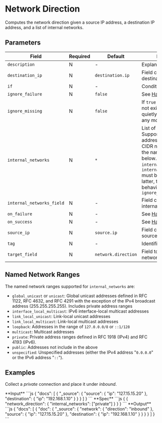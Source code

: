 
# Network Direction

<Synopsis>
Computes the network direction given a source IP address, a destination IP address, and a list of internal networks.
</Synopsis>

## Parameters

|Field|Required|Default|Description|
|---|---|---|---|
|`description`|N|-|Explanatory note|
|`destination_ip`|N|`destination.ip`|Field containing the destination address|
|`if`|N|-|Condition to run|
|`ignore_failure`|N|`false`|See [Handling Failures](../handling-failures.mdx)|
|`ignore_missing`|N|`false`|If `true` and `field` does not exist or is `null`, exit quietly without making any modifications|
|`internal_networks`|N|`*`|List of internal networks. Supports IPv4 and IPv6 addresses and ranges in CIDR notation, as well as the named ranges listed below. Only `internal_networks` or `internal_networks_field` must be specified. If the latter, then follows the behavior of `ignore_missing`|
|`internal_networks_field`|N|-|Field containing the internal networks|
|`on_failure`|N|-|See [Handling Failures](../handling-failures.mdx)|
|`on_success`|N|-|See [Handling Success](../handling-success.mdx)|
|`source_ip`|N|`source.ip`|Field containing the source address|
|`tag`|N|-|Identifier|
|`target_field`|N|`network.direction`|Field to assign the network direction|

## Named Network Ranges

The named network ranges supported for `internal_networks` are:

* `global_unicast` or `unicast`: Global unicast addresses defined in RFC 1122, RFC 4632, and RFC 4291 with the exception of the IPv4 broadcast address (255.255.255.255). Includes private address ranges
* `interface_local_multicast`: IPv6 interface-local multicast addresses
* `link_local_unicast`: Link-local unicast addresses
* `link_local_multicast`: Link-local multicast addresses
* `loopback`: Addresses in the range of `127.0.0.0/8` or `::1/128`
* `multicast`: Multicast addresses
* `private`: Private address ranges defined in RFC 1918 (IPv4) and RFC 4193 (IPv6).
* `public`: Addresses not include in the above
* `unspecified`: Unspecified addresses (either the IPv4 address "`0.0.0.0`" or the IPv6 address "`::`").

## Examples

Collect a _private_ connection and place it under _inbound_.

<Example>
   <Description>
      **Input**
   </Description>
   <SampleCode>
      ```js
      {
         "docs": [
            {
               "_source": {
                  "source": {
                     "ip": "127.15.15.20"
                  },
                  "destination": {
                     "ip": "192.168.1.10"
                  }
               }
            }
         ]
      }
      ```
   </SampleCode>

   <Description>
      **Spec**
   </Description>
   <SampleCode>
      ```js
      {
         {
            "network_direction": {
               "internal_networks": ["private"]
            }
         }
      }
      ```
   </SampleCode>

   <Description>
      **Output**
   </Description>
   <SampleCode>
      ```js
      {
         "docs": [
            {
               "doc": {
                  "_source": {
                     "network": {
                        "direction": "inbound"
                     },
                     "source": {
                        "ip": "127.15.15.20"
                     },
                     "destination": {
                        "ip": "192.168.1.10"
                     }
                  }
               }
            }
         ]
      }
      ```
   </SampleCode>
</Example>
